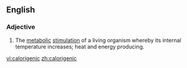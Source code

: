 ==English==

===Adjective===
{{en-adj}}

# The [[metabolic]] [[stimulation]] of a living organism whereby its internal temperature increases; heat and energy producing.

[[vi:calorigenic]]
[[zh:calorigenic]]